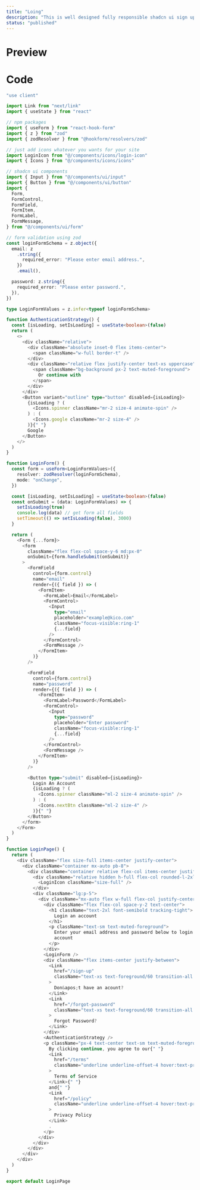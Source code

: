 ```yaml
---
title: "Loing"
description: "This is well designed fully responsible shadcn ui sign up page. Just copy and paste in your app."
status: "published"
---
```


# Preview

<ComponentPreview name="login-demo" />

# Code

```ts title="components/login.tsx" showLineNumber
"use client"

import Link from "next/link"
import { useState } from "react"

// npm packages
import { useForm } from "react-hook-form"
import { z } from "zod"
import { zodResolver } from "@hookform/resolvers/zod"

// just add icons whatever you wants for your site
import LoginIcon from "@/components/icons/login-icon"
import { Icons } from "@/components/icons/icons"

// shadcn ui components
import { Input } from "@/components/ui/input"
import { Button } from "@/components/ui/button"
import {
  Form,
  FormControl,
  FormField,
  FormItem,
  FormLabel,
  FormMessage,
} from "@/components/ui/form"

// form validation using zod
const loginFormSchema = z.object({
  email: z
    .string({
      required_error: "Please enter email address.",
    })
    .email(),

  password: z.string({
    required_error: "Please enter password.",
  }),
})

type LoginFormValues = z.infer<typeof loginFormSchema>

function AuthenticationStrategy() {
  const [isLoading, setIsLoading] = useState<boolean>(false)
  return (
    <>
      <div className="relative">
        <div className="absolute inset-0 flex items-center">
          <span className="w-full border-t" />
        </div>
        <div className="relative flex justify-center text-xs uppercase">
          <span className="bg-background px-2 text-muted-foreground">
            Or continue with
          </span>
        </div>
      </div>
      <Button variant="outline" type="button" disabled={isLoading}>
        {isLoading ? (
          <Icons.spinner className="mr-2 size-4 animate-spin" />
        ) : (
          <Icons.google className="mr-2 size-4" />
        )}{" "}
        Google
      </Button>
    </>
  )
}

function LoginForm() {
  const form = useForm<LoginFormValues>({
    resolver: zodResolver(loginFormSchema),
    mode: "onChange",
  })

  const [isLoading, setIsLoading] = useState<boolean>(false)
  const onSubmit = (data: LoginFormValues) => {
    setIsLoading(true)
    console.log(data) // get form all fields
    setTimeout(() => setIsLoading(false), 3000)
  }

  return (
    <Form {...form}>
      <form
        className="flex flex-col space-y-6 md:px-0"
        onSubmit={form.handleSubmit(onSubmit)}
      >
        <FormField
          control={form.control}
          name="email"
          render={({ field }) => (
            <FormItem>
              <FormLabel>Email</FormLabel>
              <FormControl>
                <Input
                  type="email"
                  placeholder="example@kico.com"
                  className="focus-visible:ring-1"
                  {...field}
                />
              </FormControl>
              <FormMessage />
            </FormItem>
          )}
        />

        <FormField
          control={form.control}
          name="password"
          render={({ field }) => (
            <FormItem>
              <FormLabel>Password</FormLabel>
              <FormControl>
                <Input
                  type="password"
                  placeholder="Enter password"
                  className="focus-visible:ring-1"
                  {...field}
                />
              </FormControl>
              <FormMessage />
            </FormItem>
          )}
        />

        <Button type="submit" disabled={isLoading}>
          Login An Account
          {isLoading ? (
            <Icons.spinner className="ml-2 size-4 animate-spin" />
          ) : (
            <Icons.nextBtn className="ml-2 size-4" />
          )}{" "}
        </Button>
      </form>
    </Form>
  )
}

function LoginPage() {
  return (
    <div className="flex size-full items-center justify-center">
      <div className="container mx-auto pb-8">
        <div className="container relative flex-col items-center justify-center p-0 md:grid lg:max-w-none lg:grid-cols-2">
          <div className="relative hidden h-full flex-col rounded-l-2xl border-r lg:flex lg:p-5">
            <LoginIcon className="size-full" />
          </div>
          <div className="lg:p-5">
            <div className="mx-auto flex w-full flex-col justify-center space-y-6 sm:w-[400px]">
              <div className="flex flex-col space-y-2 text-center">
                <h1 className="text-2xl font-semibold tracking-tight">
                  Login an account
                </h1>
                <p className="text-sm text-muted-foreground">
                  Enter your email address and password below to login your
                  account
                </p>
              </div>
              <LoginForm />
              <div className="flex items-center justify-between">
                <Link
                  href="/sign-up"
                  className="text-xs text-foreground/60 transition-all hover:text-foreground md:text-sm"
                >
                  Don&apos;t have an acount?
                </Link>
                <Link
                  href="/forgot-password"
                  className="text-xs text-foreground/60 transition-all hover:text-foreground md:text-sm"
                >
                  Forgot Password?
                </Link>
              </div>
              <AuthenticationStrategy />
              <p className="px-4 text-center text-sm text-muted-foreground">
                By clicking continue, you agree to our{" "}
                <Link
                  href="/terms"
                  className="underline underline-offset-4 hover:text-primary"
                >
                  Terms of Service
                </Link>{" "}
                and{" "}
                <Link
                  href="/policy"
                  className="underline underline-offset-4 hover:text-primary"
                >
                  Privacy Policy
                </Link>
                .
              </p>
            </div>
          </div>
        </div>
      </div>
    </div>
  )
}

export default LoginPage

```
